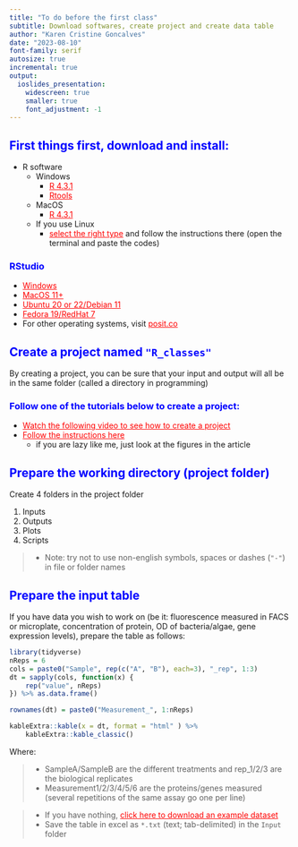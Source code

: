 ```yaml
---
title: "To do before the first class"
subtitle: Download softwares, create project and create data table
author: "Karen Cristine Goncalves"
date: "2023-08-10"
font-family: serif
autosize: true
incremental: true
output:
  ioslides_presentation:
    widescreen: true
    smaller: true
    font_adjustment: -1
---
```


<style>

.code {
background-color: grey;
color: black;
size: 0.9em;
}

h1, h2, h3 {
color: blue;
}


a {color : red }
</style>

## First things first, download and install:

- R software
	- Windows
		- [R 4.3.1](https://cloud.r-project.org/bin/windows/base/R-4.3.1-win.exe)
		- [Rtools](https://cloud.r-project.org/bin/windows/Rtools/rtools43/rtools.html)
	- MacOS
		- [R 4.3.1](https://cloud.r-project.org/bin/macosx/big-sur-arm64/base/R-4.3.1-arm64.pkg)
	- If you use Linux
		- [select the right type](https://cloud.r-project.org/bin/linux/) and follow the instructions there (open the terminal and paste the codes)

### RStudio

- [Windows](https://download1.rstudio.org/electron/windows/RStudio-2023.06.1-524.exe)
- [MacOS 11+](https://download1.rstudio.org/electron/macos/RStudio-2023.06.1-524.dmg)
- [Ubuntu 20 or 22/Debian 11](https://download1.rstudio.org/electron/jammy/amd64/rstudio-2023.06.1-524-amd64.deb)
- [Fedora 19/RedHat 7](https://download1.rstudio.org/electron/centos7/x86_64/rstudio-2023.06.1-524-x86_64.rpm)
- For other operating systems, visit [posit.co](https://posit.co/download/rstudio-desktop/)

## Create a project named `"R_classes"`

By creating a project, you can be sure that your input and output will all be in the same folder (called a directory in programming)

### Follow one of the tutorials below to create a project:

- [Watch the following video to see how to create a project](media/Create_project.mp4)
- [Follow the instructions here](https://intro2r.com/rsprojs.html)
	- if you are lazy like me, just look at the figures in the article

## Prepare the working directory (project folder) 

Create 4 folders in the project folder

1. Inputs
1. Outputs
1. Plots
1. Scripts

> - Note: try not to use non-english symbols, spaces or dashes (`"-"`) in file or folder names

## Prepare the input table

If you have data you wish to work on (be it: fluorescence measured in FACS or microplate, concentration of protein, OD of bacteria/algae, gene expression levels), prepare the table as follows:

```r
library(tidyverse)
nReps = 6
cols = paste0("Sample", rep(c("A", "B"), each=3), "_rep", 1:3)
dt = sapply(cols, function(x) {
	rep("value", nReps)
}) %>% as.data.frame()

rownames(dt) = paste0("Measurement_", 1:nReps)

kableExtra::kable(x = dt, format = "html" ) %>% 
	kableExtra::kable_classic()

```


Where:

> - SampleA/SampleB are the different treatments and rep_1/2/3 are the biological replicates
> - Measurement1/2/3/4/5/6 are the proteins/genes measured (several repetitions of the same assay go one per line)

> - If you have nothing, [click here to download an example dataset](./r/Class1_exampleData.txt)
> - Save the table in excel as `*.txt` (text; tab-delimited) in the `Input` folder 
	
	
	